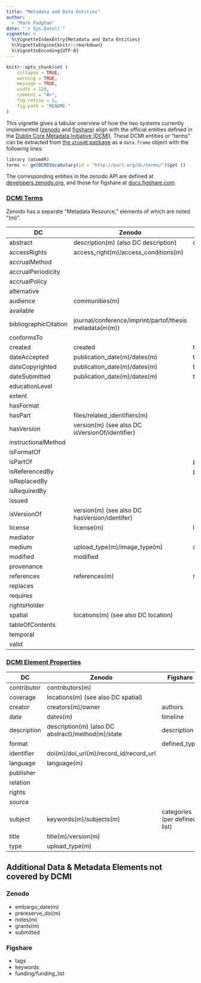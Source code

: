```yaml
---
title: "Metadata and Data Entities"
author: 
  - "Mark Padgham"
date: "`r Sys.Date()`"
vignette: >
  %\VignetteIndexEntry{Metadata and Data Entities}
  %\VignetteEngine{knitr::rmarkdown}
  %\VignetteEncoding{UTF-8}
---
```


```r
knitr::opts_chunk$set (
    collapse = TRUE,
    warning = TRUE,
    message = TRUE,
    width = 120,
    comment = "#>",
    fig.retina = 2,
    fig.path = "README-"
)
```

This vignette gives a tabular overview of how the two systems currently
implemented ([zenodo](https://zenodo.org) and
[figshare](https://figshare.com/)) align with the official entities defined in
the [Dublin Core Metadata Initiative
(DCMI)](https://www.dublincore.org/specifications/dublin-core/dcmi-terms/).
These DCMI entities or "terms" can be extracted from [the `atom4R`
package](https://github.com/eblondel/atom4R/) as a `data.frame` object with the
following lines:

```r
library (atom4R)
terms <- getDCMIVocabulary(id = "http://purl.org/dc/terms/")$get ()
```

The corresponding entities in the zenodo API are defined at
[developers.zenodo.org](https://developers.zenodo.org/), and those for figshare
at [docs.figshare.com](https://docs.figshare.com/).

### [DCMI Terms](https://www.dublincore.org/specifications/dublin-core/dcmi-terms/#section-2)

Zenodo has a separate "Metadata Resource," elements of which are noted "(m)".

DC | Zenodo | Figshare
--- | --- | ---
abstract | description(m) (also DC description) | description
accessRights | access_right(m)/access_conditions(m) | 
accrualMethod | | 
accrualPeriodicity | | 
accrualPolicy | | 
alternative | | 
audience | communities(m) |
available | | 
bibliographicCitation | journal/conference/imprint/partof/thesis metadata(m(m)) | 
conformsTo | | 
created | created | timeline:firstOnline
dateAccepted | publication_date(m)/dates(m) | timeline
dateCopyrighted | publication_date(m)/dates(m) | timeline
dateSubmitted | publication_date(m)/dates(m) | timeline
educationLevel | | 
extent | | 
hasFormat | | 
hasPart | files/related_identifiers(m) | 
hasVersion | version(m) (see also DC isVersionOf/identifier) | 
instructionalMethod | | 
isFormatOf | | 
isPartOf | | projects/collections
isReferencedBy | | projects/collections
isReplacedBy | | 
isRequiredBy | | 
issued | | 
isVersionOf | version(m) (see also DC hasVersion/identifer) | 
license | license(m) | license
mediator | | 
medium | upload_type(m)/image_type(m) | defined_type
modified | modified | 
provenance | | 
references | references(m) | references
replaces | | 
requires | | 
rightsHolder | | 
spatial | locations(m) (see also DC location) | 
tableOfContents | | 
temporal | | 
valid | | 


### [DCMI Element Properties](https://www.dublincore.org/specifications/dublin-core/dcmi-terms/#section-3)

DC | Zenodo | Figshare
--- | --- | ---
contributor | contributors(m) | 
coverage | locations(m) (see also DC spatial) | 
creator | creators(m)/owner | authors
date | dates(m) | timeline
description | description(m) (also DC abstract)/method(m)/state | description
format | | defined_type
identifier | doi(m)/doi_url(m)/record_id/record_url | 
language | language(m) | 
publisher | | 
relation | | 
rights | | 
source | | 
subject | keywords(m)/subjects(m) | categories (per defined list)
title | title(m)/version(m) | 
type | upload_type(m) | 

## Additional Data & Metadata Elements not covered by DCMI

### Zenodo

- embargo_date(m)
- prereserve_doi(m)
- notes(m)
- grants(m)
- submitted

### Figshare

- tags
- keywords
- funding/funding_list
